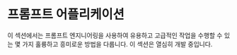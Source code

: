 # 프롬프트 어플리케이션


이 섹션에서는 프롬프트 엔지니어링을 사용하여 유용하고 고급적인 작업을 수행할 수 있는 몇 가지 훌륭하고 흥미로운 방법을 다룹니다.
<Callout emoji="⚠️">
  이 섹션은 열심히 개발 중입니다.
</Callout>
